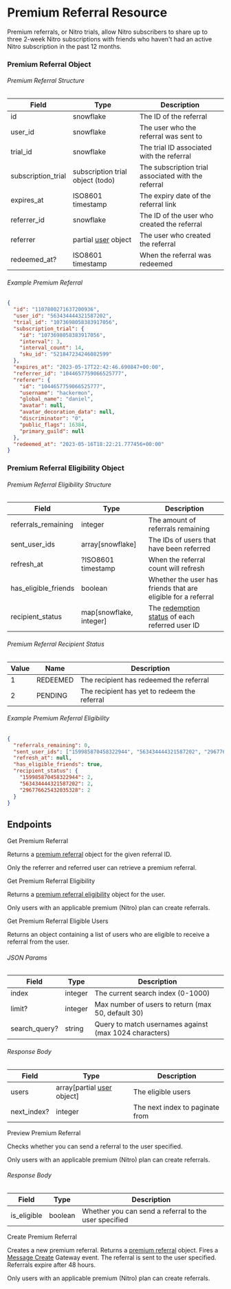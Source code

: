 # Premium Referral Resource

Premium referrals, or Nitro trials, allow Nitro subscribers to share up to three 2-week Nitro subscriptions with friends who haven't had an active Nitro subscription in the past 12 months.

### Premium Referral Object

###### Premium Referral Structure

| Field              | Type                                               | Description                                         |
| ------------------ | -------------------------------------------------- | --------------------------------------------------- |
| id                 | snowflake                                          | The ID of the referral                              |
| user_id            | snowflake                                          | The user who the referral was sent to               |
| trial_id           | snowflake                                          | The trial ID associated with the referral           |
| subscription_trial | subscription trial object (todo)                   | The subscription trial associated with the referral |
| expires_at         | ISO8601 timestamp                                  | The expiry date of the referral link                |
| referrer_id        | snowflake                                          | The ID of the user who created the referral         |
| referrer           | partial [user](/resources/user#user-object) object | The user who created the referral                   |
| redeemed_at?       | ISO8601 timestamp                                  | When the referral was redeemed                      |

###### Example Premium Referral

```json
{
  "id": "1107800271637200936",
  "user_id": "563434444321587202",
  "trial_id": "1073698058383917056",
  "subscription_trial": {
    "id": "1073698058383917056",
    "interval": 3,
    "interval_count": 14,
    "sku_id": "521847234246082599"
  },
  "expires_at": "2023-05-17T22:42:46.690847+00:00",
  "referrer_id": "1044657759066525777",
  "referer": {
    "id": "1044657759066525777",
    "username": "hackermon",
    "global_name": "daniel",
    "avatar": null,
    "avatar_decoration_data": null,
    "discriminator": "0",
    "public_flags": 16384,
    "primary_guild": null
  },
  "redeemed_at": "2023-05-16T18:22:21.777456+00:00"
}
```

### Premium Referral Eligibility Object

###### Premium Referral Eligibility Structure

| Field                | Type                    | Description                                                                          |
| -------------------- | ----------------------- | ------------------------------------------------------------------------------------ |
| referrals_remaining  | integer                 | The amount of referrals remaining                                                    |
| sent_user_ids        | array[snowflake]        | The IDs of users that have been referred                                             |
| refresh_at           | ?ISO8601 timestamp      | When the referral count will refresh                                                 |
| has_eligible_friends | boolean                 | Whether the user has friends that are eligible for a referral                        |
| recipient_status     | map[snowflake, integer] | The [redemption status](#premium-referral-recipient-status) of each referred user ID |

###### Premium Referral Recipient Status

| Value | Name     | Description                                  |
| ----- | -------- | -------------------------------------------- |
| 1     | REDEEMED | The recipient has redeemed the referral      |
| 2     | PENDING  | The recipient has yet to redeem the referral |

###### Example Premium Referral Eligibility

```json
{
  "referrals_remaining": 0,
  "sent_user_ids": ["159985870458322944", "563434444321587202", "296776625432035328"],
  "refresh_at": null,
  "has_eligible_friends": true,
  "recipient_status": {
    "159985870458322944": 2,
    "563434444321587202": 2,
    "296776625432035328": 2
  }
}
```

## Endpoints

<RouteHeader method="GET" url="/referrals/{referral.id}">
  Get Premium Referral
</RouteHeader>

Returns a [premium referral](#premium-referral-object) object for the given referral ID.

<Alert type="info">

Only the referrer and referred user can retrieve a premium referral.

</Alert>

<RouteHeader method="GET" url="/users/@me/referrals/eligibility">
  Get Premium Referral Eligibility
</RouteHeader>

Returns a [premium referral eligibility](#premium-referral-eligibility-object) object for the user.

<Alert type="info">

Only users with an applicable premium (Nitro) plan can create referrals.

</Alert>

<RouteHeader method="POST" url="/users/@me/referrals/eligible-users">
  Get Premium Referral Eligible Users
</RouteHeader>

Returns an object containing a list of users who are eligible to receive a referral from the user.

###### JSON Params

| Field         | Type    | Description                                            |
| ------------- | ------- | ------------------------------------------------------ |
| index         | integer | The current search index (0-1000)                      |
| limit?        | integer | Max number of users to return (max 50, default 30)     |
| search_query? | string  | Query to match usernames against (max 1024 characters) |

###### Response Body

| Field       | Type                                                      | Description                     |
| ----------- | --------------------------------------------------------- | ------------------------------- |
| users       | array[partial [user](/resources/user#user-object) object] | The eligible users              |
| next_index? | integer                                                   | The next index to paginate from |

<RouteHeader method="POST" url="/users/@me/referrals/{user.id}/preview">
  Preview Premium Referral
</RouteHeader>

Checks whether you can send a referral to the user specified.

<Alert type="info">

Only users with an applicable premium (Nitro) plan can create referrals.

</Alert>

###### Response Body

| Field       | Type    | Description                                           |
| ----------- | ------- | ----------------------------------------------------- |
| is_eligible | boolean | Whether you can send a referral to the user specified |

<RouteHeader method="POST" url="/users/@me/referrals/{user.id}">
  Create Premium Referral
</RouteHeader>

Creates a new premium referral. Returns a [premium referral](#premium-referral-object) object. Fires a [Message Create](/topics/gateway-events#message-create) Gateway event. The referral is sent to the user specified. Referrals expire after 48 hours.

<Alert type="info">

Only users with an applicable premium (Nitro) plan can create referrals.

</Alert>
